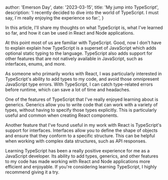
  author: 'Emerson Day',
  date: '2023-03-15',
  title: 'My jump into TypeScript',
  description:
    'I recently decided to dive into the world of TypeScript. I must say, I`m really enjoying the experience so far.',
}


In this article, I'll share my thoughts on what TypeScript is, what I've learned so far, and how it can be used in React and Node applications.

At this point most of us are familiar with TypeScript. Good, now I don't have to explain explain how TypeScript is a superset of JavaScript which adds optional static typing to the language. TypeScript also adds support for other features that are not natively available in JavaScript, such as interfaces, enums, and more.

As someone who primarily works with React, I was particularly interested in TypeScript's ability to add types to my code, and avoid those omnipresent JavaScript type errors. With TypeScript, I can catch type-related errors before runtime, which can save a lot of time and headaches.

One of the features of TypeScript that I've really enjoyed learning about is generics. Generics allow you to write code that can work with a variety of types, without having to specify those types explicitly. This is particularly useful and common when creating React components.

Another feature that I've found useful in my work with React is TypeScript's support for interfaces. Interfaces allow you to define the shape of objects and ensure that they conform to a specific structure. This can be helpful when working with complex data structures, such as API responses.

Learning TypeScript has been a really positive experience for me as a JavaScript developer. Its ability to add types, generics, and other features to my code has made working with React and Node applications more efficient and enjoyable. If you're considering learning TypeScript, I highly recommend giving it a try.
